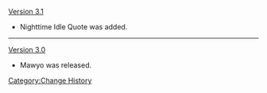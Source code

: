 [[Version 3.1]]
* Nighttime Idle Quote was added.
----
[[Version 3.0]]
* Mawyo was released.
<noinclude>[[Category:Change History]]</noinclude>